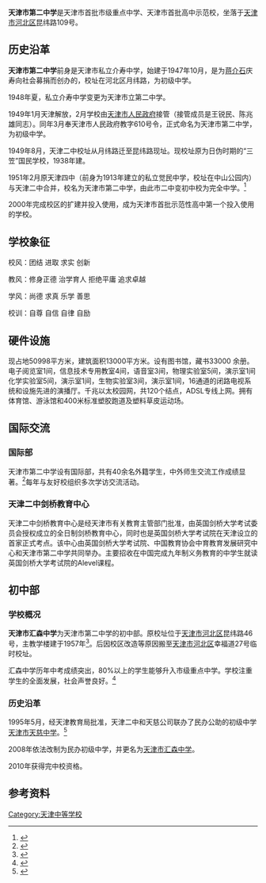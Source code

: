 {{Infobox School
| name           = 天津市第二中学
| other_name     = Tianjin No.2 High School
| motto          = 自尊 自信 自律 自励
| established    = 1947年10月
| type           = 公立高级中学
| principal      = 陈文昌
| area           = 50998平方米
| telephone      = 022-26235211
| location       = [[天津市|天津市]][[河北区|河北区]]昆纬路109号
| website        = http://www.tjez.com.cn
}}
'''天津市第二中学'''是天津市首批市级重点中学、天津市首批高中示范校，坐落于[[天津市|天津市]][[河北区|河北区]]昆纬路109号。

==历史沿革==
'''天津市第二中学'''前身是天津市私立介寿中学，始建于1947年10月，是为[[蒋介石|蒋介石]]庆寿向社会募捐而创办的，校址在河北区月纬路，为初级中学。

1948年夏，私立介寿中学变更为天津市立第二中学。

1949年1月天津解放，2月学校由[[天津市人民政府|天津市人民政府]]接管（接管成员是王锐民、陈兆雄同志）。同年3月奉天津市人民政府教字610号令，正式命名为天津市第二中学，为初级中学。

1949年8月，天津二中校址从月纬路迁至昆纬路现址。现校址原为日伪时期的“三笠”国民学校，1938年建。

1951年2月原天津四中（前身为1913年建立的私立觉民中学，校址在中山公园内）与天津二中合并，校名为天津市第二中学，由此市二中变初中校为完全中学。<ref>{{cite web| url=http://www.tjez.com.cn/Article/ezjj/yjls/201209/661.html| title=觉民中学——天津二中溯源之一| publisher=天津市第二中学| date=2012-09-12| accessdate=2015-10-07| deadurl=yes| archiveurl=https://web.archive.org/web/20160312171908/http://www.tjez.com.cn/Article/ezjj/yjls/201209/661.html| archivedate=2016-03-12}}</ref>

2000年完成校区的扩建并投入使用，成为天津市首批示范性高中第一个投入使用的学校。

==学校象征==
校风：团结 进取 求实 创新

教风：修身正德 治学育人 拒绝平庸 追求卓越

学风：尚德 求真 乐学 善思

校训：自尊 自信 自律 自励

==硬件设施==
{{unreferenced|time=2015-10-07}}
现占地50998平方米，建筑面积13000平方米。设有图书馆，藏书33000 余册。电子阅览室1间，信息技术专用教室4间，语音室3间，物理实验室5间，演示室1间化学实验室5间，演示室1间，生物实验室3间，演示室1间，16通道的闭路电视系统和设施先进的演播厅。千兆以太校园网，共120个结点，ADSL专线上网。拥有体育馆、游泳馆和400米标准塑胶跑道及塑料草皮运动场。

==国际交流==
===国际部===
天津市第二中学设有国际部，共有40余名外籍学生，中外师生交流工作成绩显著。<ref>{{cite web| url=http://www.tjez.com.cn/Article/ezjj/xxjj/200909/189.html| title=天津市第二中学简介| publisher=天津市第二中学| date=2009-09-15| accessdate=2015-10-07| archive-date=2019-09-24| archive-url=https://web.archive.org/web/20190924020243/http://www.tjez.com.cn/Article/ezjj/xxjj/200909/189.html| dead-url=yes}}</ref>每年与友好校组织多次学访交流活动。

===天津二中剑桥教育中心===
天津二中剑桥教育中心是经天津市有关教育主管部门批准，由英国剑桥大学考试委员会授权成立的全日制剑桥教育中心，同时也是英国剑桥大学考试院在天津设立的首家正式考点。该中心由英国剑桥大学考试院、中国教育协会中育教育发展研究中心和天津市第二中学共同举办。主要招收在中国完成九年制义务教育的中学生就读英国剑桥大学考试院的Alevel课程。

==初中部==
{{Infobox School
| name           = 天津市汇森中学
| other_name     = Tianjin Huisen Middle School
| established    = 1995年5月
| type           = 民办初级中学
| principal      = 孙方
| location       = （原）[[天津市|天津市]][[河北区|河北区]]昆纬路46号<br>（临）[[天津市|天津市]][[河北区|河北区]]幸福道27号
}}
===学校概况===
'''天津市汇森中学'''为天津市第二中学的初中部。原校址位于[[天津市|天津市]][[河北区|河北区]]昆纬路46号，主教学楼建于1957年<ref>{{cite web | url=http://www.crcc.cn/g282/s897/t20834.aspx | title=新华网：天津地铁3号线金狮桥站-中山路站盾构区间双线贯通 | publisher=中国铁建股份有限公司 | date=2011-10-17 | accessdate=2015-10-07 | deadurl=yes | archiveurl=https://web.archive.org/web/20160304134232/http://www.crcc.cn/g282/s897/t20834.aspx | archivedate=2016-03-04 }}</ref>。后因校区改造等原因搬至[[天津市|天津市]][[河北区|河北区]]幸福道27号临时校址。

汇森中学历年中考成绩突出，80%以上的学生能够升入市级重点中学。学校注重学生的全面发展，社会声誉良好。<ref>{{cite web| url=http://211.137.147.93/hbqedu.com.cn/htm/portal.php?aid=225| title=天津市汇森中学简介| publisher=汇森中学| date=2014-01-02| accessdate=2015-10-07}}{{dead link|date=2017年12月 |bot=InternetArchiveBot |fix-attempted=yes }}</ref>

===历史沿革===
1995年5月，经天津教育局批准，天津二中和天慈公司联办了民办公助的初级中学[[天津市天慈中学|天津市天慈中学]]。<ref>{{cite web| url=http://www.tjez.com.cn/hnjb/tianci/gaikuang_index.htm| title=学校简介| publisher=天津市天慈中学| accessdate=2015-10-07| archive-date=2019-09-15| archive-url=https://web.archive.org/web/20190915223930/http://www.tjez.com.cn/hnjb/tianci/gaikuang_index.htm| dead-url=yes}}</ref>

2008年依法改制为民办初级中学，并更名为[[天津市汇森中学|天津市汇森中学]]。

2010年获得完中校资格。

== 参考资料 ==
{{reflist}}
{{天津市市级重点中学}}
[[Category:天津中等学校|Category:天津中等学校]]